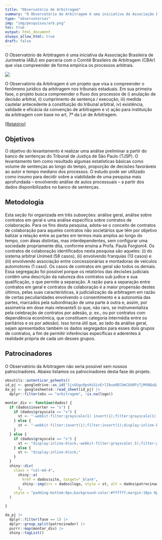 ```yaml
---
title: "Observatório de Arbitragem"
summary: "O Observatório de Arbitragem é uma iniciativa da Associação Brasileira de Jurimetria (ABJ) em parceria com o Comitê Brasileiro de Arbitragem (CBAr) que visa compreender de forma empírica os processos arbitrais."
type: "observatorios"
img: "img/pesquisas/arb.png"
toc: true
output: html_document
always_allow_html: true
draft: false
---
```


O Observatório de Arbitragem é uma iniciativa da Associação Brasileira de Jurimetria (ABJ) em parceria com o Comitê Brasileiro de Arbitragem (CBAr) que visa compreender de forma empírica os processos arbitrais.

![](/img/pesquisas/arb.png)


O Observatório da Arbitragem é um projeto que visa a compreender o fenômeno jurídico da arbitragem nos tribunais estaduais. Em sua primeira fase, o projeto busca compreender o fluxo dos processos de i) anulação de decisão arbitral, ii) cumprimento de sentença / execução, iii) medida cautelar antecedente à constituição do tribunal arbitral, iv) existência, validade e eficácia da convenção de arbitragem e v) ação para instituição da arbitragem com base no art, 7º da Lei de Arbitragem.

<a href="abj.quarto.pub/obsarbitragem/">[Relatório]</a>

<h2>Objetivos</h2>

<p>

O objetivo do levantamento é realizar uma análise preliminar a partir do banco de sentenças do Tribunal de Justiça de São Paulo (TJSP). O levantamento tem como resultado algumas estatísticas básicas como volume de sentenças ao longo do tempo, proporção de decisões favoráveis ao autor e tempo mediano dos processos. O estudo pode ser utilizado como insumo para decidir sobre a viabilidade de uma pesquisa mais aprofundada – envolvendo análise de autos processuais – a partir dos dados disponibilizados no banco de sentenças.

</p>

<ul>

</ul>

<h2>

Metodologia

</h2>

Esta seção foi organizada em três subseções: análise geral, análise sobre contratos em geral e uma análise específica sobre contratos de colaboração. Para os fins desta pesquisa, adota-se o conceito de contratos de colaboração para aqueles contratos não societários que têm por objetivo balizar a relação entre as partes em termos mais amplos ao longo do tempo, com áleas distintas, mas interdependentes, sem configurar uma sociedade propriamente dita, conforme ensina a Profa. Paula Forgioni4. Os contratos de colaboração identificados nesta pesquisa são aqueles: (i) do sistema arbitral Unimed (58 casos), (ii) envolvendo franquias (13 casos) e (iii) envolvendo associação entre concessionárias e montadoras de veículos automotores (1 caso). Os casos de contratos em geral são todos os demais. Essa segregação foi possível porque os relatórios das decisões judiciais contêm uma descrição da natureza dos contratos sub judice e sua qualificação, o que permite a separação. A razão para a separação entre contratos em geral e contratos de colaboração é a maior propensão destes últimos, pelas suas características, à judicialização da arbitragem em razão de certas peculiaridades envolvendo o consentimento e a autonomia das partes, marcados pela subordinação de uma parte à outra e, assim, por assimetria em dose mais relevante5 (o que, não raro, se instrumentaliza pela celebração de contratos por adesão, p. ex., ou por contratos com dependência econômica, que constituem categoria intermédia entre os paritários e os por adesão). Isso torna útil que, ao lado da análise geral, sejam apresentados também os dados segregados para esses dois grupos de contratos, a fim de permitir inferências específicas e aderentes à realidade própria de cada um desses grupos.

<h2>

Patrocinadores

</h2>

<p>

O Observatório da Arbitragem não seria possível sem nossos patrocinadores. Abaixo listamos os patrocinadores desta fase do projeto.

</p>

<div class="row" style="align:center;">

```r

obsutils::autenticar_gsheets()
id_pj <- googledrive::as_id("1jsUGgu9psHiSivErlIbuo0ECUmCUUKPz7jMVNQoQzIQ")
da_pj <- googlesheets4::read_sheet(id_pj) |>
  dplyr::filter(obs == "arbitragem", !is.na(logo))

montar_div <- function(dados) {
  if (dados$inverter == "s") {
    if (dados$grayscale == "s") {
      st <- "-webkit-filter:grayscale(1) invert(1);filter:grayscale(1) invert(1);display:inline-block;"
    } else {
      st <- "-webkit-filter:invert(1);filter:invert(1);display:inline-block;"
    }
  } else {
    if (dados$grayscale == "s") {
      st <- "display:inline-block;-webkit-filter:grayscale(.5);filter:grayscale(.5);"
    } else {
      st <- "display:inline-block;"
    }
  }
  shiny::div(
    class = "col-md-4",
      shiny::a(
        href = dados$site, target="_blank",
        shiny::img(src = dados$logo, style = st, alt = dados$patrocinador)
      ),
    style = "padding-bottom:0px;background-color:#ffffff;margin:10px 0px 0px 0px;min-height:200px;display:flex;justify-content:center;align-items:center;"
  )

}

da_pj |>
  dplyr::filter(fase == 1) |>
  dplyr::group_split(patrocinador) |>
  purrr::map(montar_div) |>
  shiny::tagList()
```

</div>
